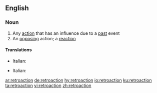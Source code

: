 {{also|rétroaction}}
==English==

===Noun===
{{en-noun}}

# Any [[action]] that has an influence due to a [[past]] event
# An [[opposing]] action; a [[reaction]]

====Translations====
{{trans-top|action with an influence due to a past event}}
* Italian: {{t+|it|retroazione|f}}
{{trans-mid}}
{{trans-bottom}}
{{trans-top|opposing reaction}}
* Italian: {{t+|it|retroazione|f}}
{{trans-mid}}
{{trans-bottom}}

[[ar:retroaction]]
[[de:retroaction]]
[[hy:retroaction]]
[[io:retroaction]]
[[ku:retroaction]]
[[ta:retroaction]]
[[vi:retroaction]]
[[zh:retroaction]]